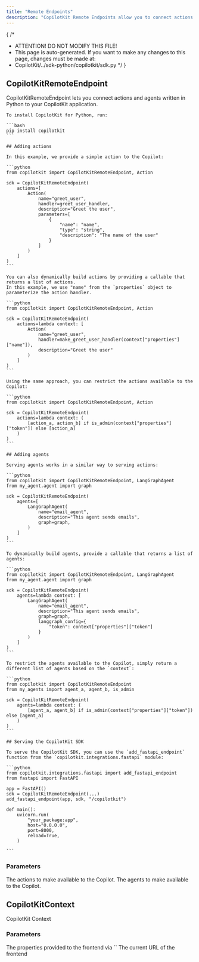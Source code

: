 ```yaml
---
title: "Remote Endpoints"
description: "CopilotKit Remote Endpoints allow you to connect actions and agents written in Python to your CopilotKit application."
---
```


{
 /*
  * ATTENTION! DO NOT MODIFY THIS FILE!
  * This page is auto-generated. If you want to make any changes to this page, changes must be made at:
  * CopilotKit/../sdk-python/copilotkit/sdk.py
  */
}
## CopilotKitRemoteEndpoint

CopilotKitRemoteEndpoint lets you connect actions and agents written in Python to your 
    CopilotKit application.

    To install CopilotKit for Python, run:

    ```bash
    pip install copilotkit
    ```

    ## Adding actions

    In this example, we provide a simple action to the Copilot:

    ```python
    from copilotkit import CopilotKitRemoteEndpoint, Action

    sdk = CopilotKitRemoteEndpoint(
        actions=[
            Action(
                name="greet_user",
                handler=greet_user_handler,
                description="Greet the user",
                parameters=[
                    {
                        "name": "name",
                        "type": "string",
                        "description": "The name of the user"
                    }
                ]
            )
        ]
    )
    ```

    You can also dynamically build actions by providing a callable that returns a list of actions.
    In this example, we use "name" from the `properties` object to parameterize the action handler.

    ```python
    from copilotkit import CopilotKitRemoteEndpoint, Action

    sdk = CopilotKitRemoteEndpoint(
        actions=lambda context: [
            Action(
                name="greet_user",
                handler=make_greet_user_handler(context["properties"]["name"]), 
                description="Greet the user"
            )
        ]
    )
    ```

    Using the same approach, you can restrict the actions available to the Copilot:

    ```python
    from copilotkit import CopilotKitRemoteEndpoint, Action

    sdk = CopilotKitRemoteEndpoint(
        actions=lambda context: (
            [action_a, action_b] if is_admin(context["properties"]["token"]) else [action_a]
        )
    )
    ```

    ## Adding agents

    Serving agents works in a similar way to serving actions:

    ```python
    from copilotkit import CopilotKitRemoteEndpoint, LangGraphAgent
    from my_agent.agent import graph

    sdk = CopilotKitRemoteEndpoint(
        agents=[
            LangGraphAgent(
                name="email_agent",
                description="This agent sends emails",
                graph=graph,
            )
        ]
    )
    ```

    To dynamically build agents, provide a callable that returns a list of agents:

    ```python
    from copilotkit import CopilotKitRemoteEndpoint, LangGraphAgent
    from my_agent.agent import graph

    sdk = CopilotKitRemoteEndpoint(
        agents=lambda context: [
            LangGraphAgent(
                name="email_agent",
                description="This agent sends emails",
                graph=graph,
                langgraph_config={
                    "token": context["properties"]["token"]
                }
            )
        ]
    )
    ```

    To restrict the agents available to the Copilot, simply return a different list of agents based on the `context`:

    ```python
    from copilotkit import CopilotKitRemoteEndpoint
    from my_agents import agent_a, agent_b, is_admin

    sdk = CopilotKitRemoteEndpoint(
        agents=lambda context: (
            [agent_a, agent_b] if is_admin(context["properties"]["token"]) else [agent_a]
        )
    )
    ```

    ## Serving the CopilotKit SDK

    To serve the CopilotKit SDK, you can use the `add_fastapi_endpoint` function from the `copilotkit.integrations.fastapi` module:

    ```python
    from copilotkit.integrations.fastapi import add_fastapi_endpoint
    from fastapi import FastAPI

    app = FastAPI()
    sdk = CopilotKitRemoteEndpoint(...)
    add_fastapi_endpoint(app, sdk, "/copilotkit")

    def main():
        uvicorn.run(
            "your_package:app",
            host="0.0.0.0",
            port=8000,
            reload=True,
        )

    ```

### Parameters

<PropertyReference name="actions" type="Optional[Union[List[Action], Callable[[CopilotKitContext], List[Action]]]]" > 
The actions to make available to the Copilot.
</PropertyReference>

<PropertyReference name="agents" type="Optional[Union[List[Agent], Callable[[CopilotKitContext], List[Agent]]]]" > 
The agents to make available to the Copilot.
</PropertyReference>

## CopilotKitContext

CopilotKit Context

### Parameters

<PropertyReference name="properties" type="Any" required> 
The properties provided to the frontend via `<CopilotKit properties={...} />`
</PropertyReference>

<PropertyReference name="frontend_url" type="Optional[str]" > 
The current URL of the frontend
</PropertyReference>

